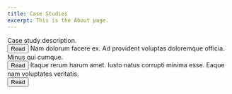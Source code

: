 ```yaml
---
title: Case Studies
excerpt: This is the About page.
---
```


<PageHeader 
  heading="Case Studies"
  lead="Lorem Ipsum"
/>

<Section
>
<Grid columns={[1, 3]} gap={[0, 4, 8]}>
    <Card 
      heading="Case Study 1"
      imageUrl="farea-composite-2006.png"
    >
Case study description.
<br/><Button url="case-studies-study1">Read</Button>
    </Card>
    <Card 
      heading="Case Study 2"
      imageUrl="farea-composite-2006.png"
    >
Nam dolorum facere ex. Ad provident voluptas doloremque officia. Minus qui cumque.
<br/><Button url="case-studies-study1">Read</Button>
    </Card>
    <Card 
      heading="Case Study 3"
      imageUrl="farea-composite-2006.png"
    >
Itaque rerum harum amet. Iusto natus corrupti minima esse. Eaque nam voluptates veritatis.
<br/><Button url="case-studies-study1">Read</Button>
    </Card>
</Grid>
</Section>
